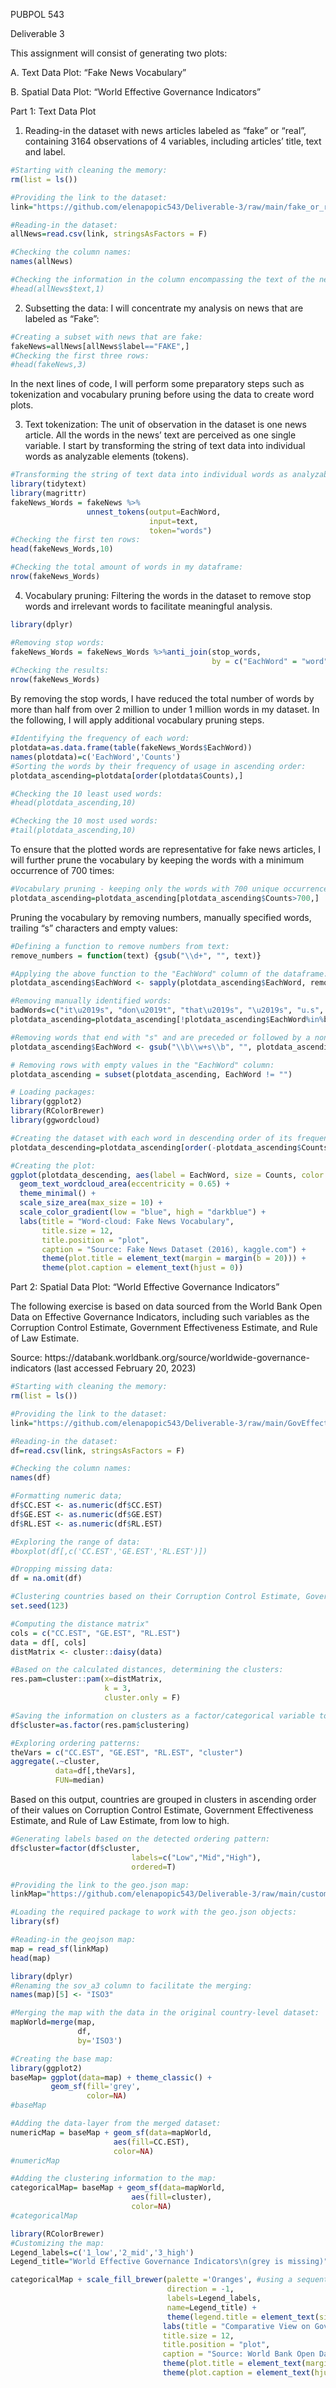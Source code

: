 PUBPOL 543

Deliverable 3

This assignment will consist of generating two plots: 

A. Text Data Plot: "Fake News Vocabulary" 

B. Spatial Data Plot: "World Effective Governance Indicators" 

Part 1: Text Data Plot

1. Reading-in the dataset with news articles labeled as "fake" or "real", containing 3164 observations of 4 variables, including articles' title, text and label. 

```r
#Starting with cleaning the memory: 
rm(list = ls()) 

#Providing the link to the dataset:
link="https://github.com/elenapopic543/Deliverable-3/raw/main/fake_or_real_news.csv"

#Reading-in the dataset:
allNews=read.csv(link, stringsAsFactors = F)

#Checking the column names:
names(allNews)
```

```r
#Checking the information in the column encompassing the text of the news:
#head(allNews$text,1)
```

2. Subsetting the data: I will concentrate my analysis on news that are labeled as "Fake":

```r
#Creating a subset with news that are fake:
fakeNews=allNews[allNews$label=="FAKE",] 
#Checking the first three rows:
#head(fakeNews,3)
```

In the next lines of code, I will perform some preparatory steps such as tokenization and vocabulary pruning before using the data to create word plots. 

3. Text tokenization: The unit of observation in the dataset is one news article. All the words in the news’ text are perceived as one single variable. I start by transforming the string of text data into individual words as analyzable elements (tokens). 

```r
#Transforming the string of text data into individual words as analyzable elements (tokens):
library(tidytext) 
library(magrittr) 
fakeNews_Words = fakeNews %>%
                 unnest_tokens(output=EachWord, 
                               input=text,
                               token="words") 
#Checking the first ten rows:
head(fakeNews_Words,10) 
```

```r
#Checking the total amount of words in my dataframe:
nrow(fakeNews_Words) 
```

4. Vocabulary pruning: Filtering the words in the dataset to remove stop words and irrelevant words to facilitate meaningful analysis.  

```r
library(dplyr)

#Removing stop words:
fakeNews_Words = fakeNews_Words %>%anti_join(stop_words,
                                             by = c("EachWord" = "word"))
#Checking the results:
nrow(fakeNews_Words) 
```

By removing the stop words, I have reduced the total number of words by more than half from over 2 million to under 1 million words in my dataset. In the following, I will apply additional vocabulary pruning steps. 

```r
#Identifying the frequency of each word:
plotdata=as.data.frame(table(fakeNews_Words$EachWord))
names(plotdata)=c('EachWord','Counts')
#Sorting the words by their frequency of usage in ascending order:
plotdata_ascending=plotdata[order(plotdata$Counts),]
```

```r
#Checking the 10 least used words:
#head(plotdata_ascending,10)
```

```r
#Checking the 10 most used words:
#tail(plotdata_ascending,10)
```

To ensure that the plotted words are representative for fake news articles, I will further prune the vocabulary by keeping the words with a minimum occurrence of 700 times:

```r
#Vocabulary pruning - keeping only the words with 700 unique occurrences: 
plotdata_ascending=plotdata_ascending[plotdata_ascending$Counts>700,]
```

Pruning the vocabulary by removing numbers, manually specified words, trailing "s" characters and empty values:

```r
#Defining a function to remove numbers from text:
remove_numbers = function(text) {gsub("\\d+", "", text)}

#Applying the above function to the "EachWord" column of the dataframe:
plotdata_ascending$EachWord <- sapply(plotdata_ascending$EachWord, remove_numbers)

#Removing manually identified words:
badWords=c("it\u2019s", "don\u2019t", "that\u2019s", "\u2019s", "u.s", "trump\u2019s", "clinton\u2019s", "hillary\u2019s") #using the Unicode value for the dash 
plotdata_ascending=plotdata_ascending[!plotdata_ascending$EachWord%in%badWords,]

#Removing words that end with "s" and are preceded or followed by a non-word character (symbols, punctuation marks, etc):
plotdata_ascending$EachWord <- gsub("\\b\\w+s\\b", "", plotdata_ascending$EachWord)

# Removing rows with empty values in the "EachWord" column:
plotdata_ascending = subset(plotdata_ascending, EachWord != "")
```

```r
# Loading packages:
library(ggplot2)
library(RColorBrewer)
library(ggwordcloud)
```

```r
#Creating the dataset with each word in descending order of its frequency:
plotdata_descending=plotdata_ascending[order(-plotdata_ascending$Counts),]
```

```r
#Creating the plot: 
ggplot(plotdata_descending, aes(label = EachWord, size = Counts, color = Counts)) +
  geom_text_wordcloud_area(eccentricity = 0.65) +
  theme_minimal() +
  scale_size_area(max_size = 10) +
  scale_color_gradient(low = "blue", high = "darkblue") +
  labs(title = "Word-cloud: Fake News Vocabulary", 
       title.size = 12, 
       title.position = "plot",
       caption = "Source: Fake News Dataset (2016), kaggle.com") +
       theme(plot.title = element_text(margin = margin(b = 20))) +
       theme(plot.caption = element_text(hjust = 0)) 
```

Part 2: Spatial Data Plot: "World Effective Governance Indicators" 

The following exercise is based on data sourced from the World Bank Open Data on Effective Governance Indicators, including such variables as the Corruption Control Estimate, Government Effectiveness Estimate, and Rule of Law Estimate. 

Source: https://databank.worldbank.org/source/worldwide-governance-indicators (last accessed February 20, 2023)  

```r
#Starting with cleaning the memory: 
rm(list = ls()) 

#Providing the link to the dataset:
link="https://github.com/elenapopic543/Deliverable-3/raw/main/GovEffectivenessData.csv"

#Reading-in the dataset:
df=read.csv(link, stringsAsFactors = F)

#Checking the column names:
names(df)
```

```r
#Formatting numeric data;
df$CC.EST <- as.numeric(df$CC.EST)
df$GE.EST <- as.numeric(df$GE.EST)
df$RL.EST <- as.numeric(df$RL.EST)

#Exploring the range of data:
#boxplot(df[,c('CC.EST','GE.EST','RL.EST')])
```

```r
#Dropping missing data:
df = na.omit(df)
```

```r
#Clustering countries based on their Corruption Control Estimate, Government Effectiveness Estimate, and Rule of Law Estimate:
set.seed(123) 

#Computing the distance matrix"
cols = c("CC.EST", "GE.EST", "RL.EST")
data = df[, cols]
distMatrix <- cluster::daisy(data)

#Based on the calculated distances, determining the clusters:   
res.pam=cluster::pam(x=distMatrix,
                     k = 3,
                     cluster.only = F)

#Saving the information on clusters as a factor/categorical variable to the original dataframe:
df$cluster=as.factor(res.pam$clustering)
```

```r
#Exploring ordering patterns:
theVars = c("CC.EST", "GE.EST", "RL.EST", "cluster")
aggregate(.~cluster,
          data=df[,theVars],
          FUN=median)
```

Based on this output, countries are grouped in clusters in ascending order of their values on Corruption Control Estimate, Government Effectiveness Estimate, and Rule of Law Estimate, from low to high.

```r
#Generating labels based on the detected ordering pattern:
df$cluster=factor(df$cluster,
                           labels=c("Low","Mid","High"), 
                           ordered=T)
```

```r
#Providing the link to the geo.json map:
linkMap="https://github.com/elenapopic543/Deliverable-3/raw/main/custom.geo.json" 

#Loading the required package to work with the geo.json objects:
library(sf)

#Reading-in the geojson map:
map = read_sf(linkMap)
head(map)
```

```r
library(dplyr)
#Renaming the sov_a3 column to facilitate the merging:
names(map)[5] <- "ISO3"
```

```r
#Merging the map with the data in the original country-level dataset:
mapWorld=merge(map, 
               df, 
               by='ISO3') 
```

```r
#Creating the base map:
library(ggplot2)
baseMap= ggplot(data=map) + theme_classic() + 
         geom_sf(fill='grey', 
                 color=NA) 
#baseMap 
```

```r
#Adding the data-layer from the merged dataset:
numericMap = baseMap + geom_sf(data=mapWorld,
                       aes(fill=CC.EST),
                       color=NA)
#numericMap
```

```r
#Adding the clustering information to the map:
categoricalMap= baseMap + geom_sf(data=mapWorld,
                           aes(fill=cluster), 
                           color=NA) 
#categoricalMap 
```

```r
library(RColorBrewer)
#Customizing the map:
Legend_labels=c('1_low','2_mid','3_high')
Legend_title="World Effective Governance Indicators\n(grey is missing)" 

categoricalMap + scale_fill_brewer(palette ='Oranges', #using a sequential palette
                                   direction = -1,
                                   labels=Legend_labels,
                                   name=Legend_title) + 
                                   theme(legend.title = element_text(size = 8)) + 
                                  labs(title = "Comparative View on Government Effectiveness", 
                                  title.size = 12,
                                  title.position = "plot",
                                  caption = "Source: World Bank Open Data") +
                                  theme(plot.title = element_text(margin = margin(b = 20))) +
                                  theme(plot.caption = element_text(hjust = 0)) 
                                   
```

